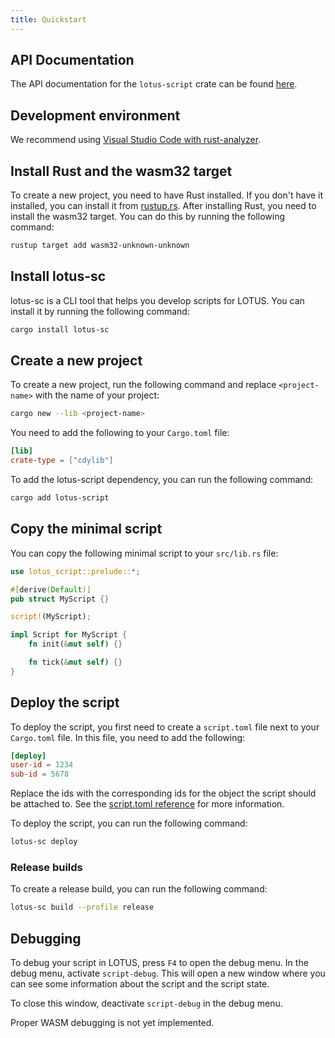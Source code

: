 ```yaml
---
title: Quickstart
---
```


## API Documentation

The API documentation for the `lotus-script` crate can be found [here](https://docs.rs/lotus-script/latest/).

## Development environment

We recommend using [Visual Studio Code with rust-analyzer](https://code.visualstudio.com/docs/languages/rust).

## Install Rust and the wasm32 target

To create a new project, you need to have Rust installed. If you don't have it installed, you can install it from [rustup.rs](https://rustup.rs/).
After installing Rust, you need to install the wasm32 target. You can do this by running the following command:

```bash
rustup target add wasm32-unknown-unknown
```

## Install lotus-sc

lotus-sc is a CLI tool that helps you develop scripts for LOTUS. You can install it by running the following command:

```bash
cargo install lotus-sc
```

## Create a new project

To create a new project, run the following command and replace `<project-name>` with the name of your project:

```bash
cargo new --lib <project-name>
```

You need to add the following to your `Cargo.toml` file:

```toml
[lib]
crate-type = ["cdylib"]
```

To add the lotus-script dependency, you can run the following command:

```bash
cargo add lotus-script
```

## Copy the minimal script

You can copy the following minimal script to your `src/lib.rs` file:

```rust
use lotus_script::prelude::*;

#[derive(Default)]
pub struct MyScript {}

script!(MyScript);

impl Script for MyScript {
    fn init(&mut self) {}

    fn tick(&mut self) {}
}
```

## Deploy the script

To deploy the script, you first need to create a `script.toml` file next to your `Cargo.toml` file. In this file, you need to add the following:

```toml filename="script.toml"
[deploy]
user-id = 1234
sub-id = 5678
```

Replace the ids with the corresponding ids for the object the script should be attached to.
See the [script.toml reference](/reference/scripttoml) for more information.

To deploy the script, you can run the following command:

```bash
lotus-sc deploy
```

### Release builds

To create a release build, you can run the following command:

```bash
lotus-sc build --profile release
```

## Debugging

To debug your script in LOTUS, press `F4` to open the debug menu. In the debug menu, activate `script-debug`.
This will open a new window where you can see some information about the script and the script state.

To close this window, deactivate `script-debug` in the debug menu.

Proper WASM debugging is not yet implemented.
